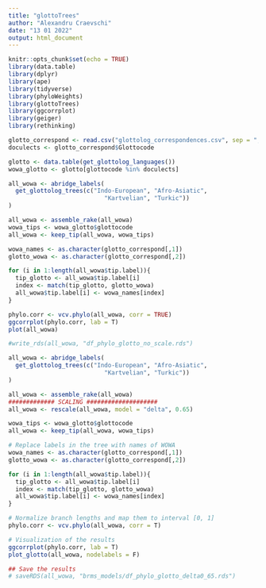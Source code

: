 ---
title: "glottoTrees"
author: "Alexandru Craevschi"
date: "13 01 2022"
output: html_document
---

```{r setup, include=FALSE}
knitr::opts_chunk$set(echo = TRUE)
library(data.table)
library(dplyr)
library(ape)
library(tidyverse)
library(phyloWeights)
library(glottoTrees)
library(ggcorrplot)
library(geiger)
library(rethinking)
```


```{r}
glotto_correspond <- read.csv("glottolog_correspondences.csv", sep = ";")
doculects <- glotto_correspond$Glottocode
```

```{r}
glotto <- data.table(get_glottolog_languages())
wowa_glotto <- glotto[glottocode %in% doculects]
```

```{r}
all_wowa <- abridge_labels(
  get_glottolog_trees(c("Indo-European", "Afro-Asiatic", 
                           "Kartvelian", "Turkic"))
)

all_wowa <- assemble_rake(all_wowa)
wowa_tips <- wowa_glotto$glottocode
all_wowa <- keep_tip(all_wowa, wowa_tips)

wowa_names <- as.character(glotto_correspond[,1])
glotto_wowa <- as.character(glotto_correspond[,2])

for (i in 1:length(all_wowa$tip.label)){
  tip_glotto <- all_wowa$tip.label[i]
  index <- match(tip_glotto, glotto_wowa)
  all_wowa$tip.label[i] <- wowa_names[index]
}

```


```{r}
phylo.corr <- vcv.phylo(all_wowa, corr = TRUE)
ggcorrplot(phylo.corr, lab = T)
plot(all_wowa)

#write_rds(all_wowa, "df_phylo_glotto_no_scale.rds")
```

```{r}

all_wowa <- abridge_labels(
  get_glottolog_trees(c("Indo-European", "Afro-Asiatic", 
                           "Kartvelian", "Turkic"))
)

all_wowa <- assemble_rake(all_wowa)
############# SCALING ####################
all_wowa <- rescale(all_wowa, model = "delta", 0.65)

wowa_tips <- wowa_glotto$glottocode
all_wowa <- keep_tip(all_wowa, wowa_tips)

# Replace labels in the tree with names of WOWA
wowa_names <- as.character(glotto_correspond[,1])
glotto_wowa <- as.character(glotto_correspond[,2])

for (i in 1:length(all_wowa$tip.label)){
  tip_glotto <- all_wowa$tip.label[i]
  index <- match(tip_glotto, glotto_wowa)
  all_wowa$tip.label[i] <- wowa_names[index]
}

# Normalize branch lengths and map them to interval [0, 1]
phylo.corr <- vcv.phylo(all_wowa, corr = T)

# Visualization of the results
ggcorrplot(phylo.corr, lab = T)
plot_glotto(all_wowa, nodelabels = F)
```

```{r}
## Save the results
# saveRDS(all_wowa, "brms_models/df_phylo_glotto_delta0_65.rds")
```


